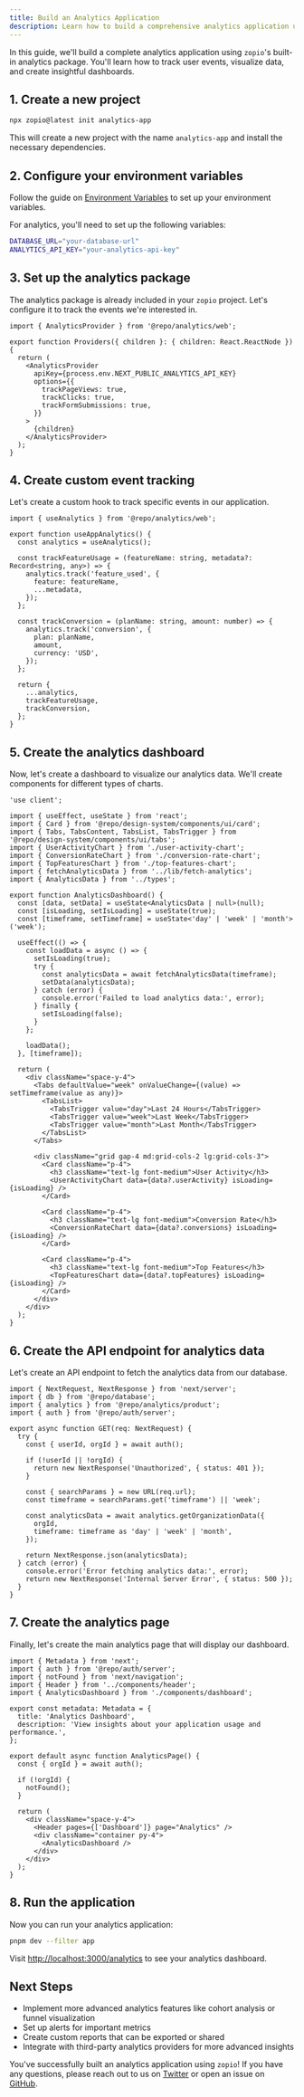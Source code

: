 ```yaml
---
title: Build an Analytics Application
description: Learn how to build a comprehensive analytics application using `zopio` and the analytics package.
---
```


In this guide, we'll build a complete analytics application using `zopio`'s built-in analytics package. You'll learn how to track user events, visualize data, and create insightful dashboards.

## 1. Create a new project

```bash Terminal
npx zopio@latest init analytics-app
```

This will create a new project with the name `analytics-app` and install the necessary dependencies.

## 2. Configure your environment variables

Follow the guide on [Environment Variables](/setup/env) to set up your environment variables.

For analytics, you'll need to set up the following variables:

```bash .env
DATABASE_URL="your-database-url"
ANALYTICS_API_KEY="your-analytics-api-key"
```

## 3. Set up the analytics package

The analytics package is already included in your `zopio` project. Let's configure it to track the events we're interested in.

```tsx apps/app/app/providers.tsx
import { AnalyticsProvider } from '@repo/analytics/web';

export function Providers({ children }: { children: React.ReactNode }) {
  return (
    <AnalyticsProvider 
      apiKey={process.env.NEXT_PUBLIC_ANALYTICS_API_KEY}
      options={{
        trackPageViews: true,
        trackClicks: true,
        trackFormSubmissions: true,
      }}
    >
      {children}
    </AnalyticsProvider>
  );
}
```

## 4. Create custom event tracking

Let's create a custom hook to track specific events in our application.

```tsx apps/app/lib/use-analytics.ts
import { useAnalytics } from '@repo/analytics/web';

export function useAppAnalytics() {
  const analytics = useAnalytics();

  const trackFeatureUsage = (featureName: string, metadata?: Record<string, any>) => {
    analytics.track('feature_used', {
      feature: featureName,
      ...metadata,
    });
  };

  const trackConversion = (planName: string, amount: number) => {
    analytics.track('conversion', {
      plan: planName,
      amount,
      currency: 'USD',
    });
  };

  return {
    ...analytics,
    trackFeatureUsage,
    trackConversion,
  };
}
```

## 5. Create the analytics dashboard

Now, let's create a dashboard to visualize our analytics data. We'll create components for different types of charts.

```tsx apps/app/app/(authenticated)/analytics/components/dashboard.tsx
'use client';

import { useEffect, useState } from 'react';
import { Card } from '@repo/design-system/components/ui/card';
import { Tabs, TabsContent, TabsList, TabsTrigger } from '@repo/design-system/components/ui/tabs';
import { UserActivityChart } from './user-activity-chart';
import { ConversionRateChart } from './conversion-rate-chart';
import { TopFeaturesChart } from './top-features-chart';
import { fetchAnalyticsData } from '../lib/fetch-analytics';
import { AnalyticsData } from '../types';

export function AnalyticsDashboard() {
  const [data, setData] = useState<AnalyticsData | null>(null);
  const [isLoading, setIsLoading] = useState(true);
  const [timeframe, setTimeframe] = useState<'day' | 'week' | 'month'>('week');

  useEffect(() => {
    const loadData = async () => {
      setIsLoading(true);
      try {
        const analyticsData = await fetchAnalyticsData(timeframe);
        setData(analyticsData);
      } catch (error) {
        console.error('Failed to load analytics data:', error);
      } finally {
        setIsLoading(false);
      }
    };

    loadData();
  }, [timeframe]);

  return (
    <div className="space-y-4">
      <Tabs defaultValue="week" onValueChange={(value) => setTimeframe(value as any)}>
        <TabsList>
          <TabsTrigger value="day">Last 24 Hours</TabsTrigger>
          <TabsTrigger value="week">Last Week</TabsTrigger>
          <TabsTrigger value="month">Last Month</TabsTrigger>
        </TabsList>
      </Tabs>

      <div className="grid gap-4 md:grid-cols-2 lg:grid-cols-3">
        <Card className="p-4">
          <h3 className="text-lg font-medium">User Activity</h3>
          <UserActivityChart data={data?.userActivity} isLoading={isLoading} />
        </Card>

        <Card className="p-4">
          <h3 className="text-lg font-medium">Conversion Rate</h3>
          <ConversionRateChart data={data?.conversions} isLoading={isLoading} />
        </Card>

        <Card className="p-4">
          <h3 className="text-lg font-medium">Top Features</h3>
          <TopFeaturesChart data={data?.topFeatures} isLoading={isLoading} />
        </Card>
      </div>
    </div>
  );
}
```

## 6. Create the API endpoint for analytics data

Let's create an API endpoint to fetch the analytics data from our database.

```tsx apps/app/app/api/analytics/route.ts
import { NextRequest, NextResponse } from 'next/server';
import { db } from '@repo/database';
import { analytics } from '@repo/analytics/product';
import { auth } from '@repo/auth/server';

export async function GET(req: NextRequest) {
  try {
    const { userId, orgId } = await auth();
    
    if (!userId || !orgId) {
      return new NextResponse('Unauthorized', { status: 401 });
    }

    const { searchParams } = new URL(req.url);
    const timeframe = searchParams.get('timeframe') || 'week';
    
    const analyticsData = await analytics.getOrganizationData({
      orgId,
      timeframe: timeframe as 'day' | 'week' | 'month',
    });

    return NextResponse.json(analyticsData);
  } catch (error) {
    console.error('Error fetching analytics data:', error);
    return new NextResponse('Internal Server Error', { status: 500 });
  }
}
```

## 7. Create the analytics page

Finally, let's create the main analytics page that will display our dashboard.

```tsx apps/app/app/(authenticated)/analytics/page.tsx
import { Metadata } from 'next';
import { auth } from '@repo/auth/server';
import { notFound } from 'next/navigation';
import { Header } from '../components/header';
import { AnalyticsDashboard } from './components/dashboard';

export const metadata: Metadata = {
  title: 'Analytics Dashboard',
  description: 'View insights about your application usage and performance.',
};

export default async function AnalyticsPage() {
  const { orgId } = await auth();

  if (!orgId) {
    notFound();
  }

  return (
    <div className="space-y-4">
      <Header pages={['Dashboard']} page="Analytics" />
      <div className="container py-4">
        <AnalyticsDashboard />
      </div>
    </div>
  );
}
```

## 8. Run the application

Now you can run your analytics application:

```bash Terminal
pnpm dev --filter app
```

Visit [http://localhost:3000/analytics](http://localhost:3000/analytics) to see your analytics dashboard.

## Next Steps

- Implement more advanced analytics features like cohort analysis or funnel visualization
- Set up alerts for important metrics
- Create custom reports that can be exported or shared
- Integrate with third-party analytics providers for more advanced insights

You've successfully built an analytics application using `zopio`! If you have any questions, please reach out to us on [Twitter](https://x.com/zopiolabs) or open an issue on [GitHub](https://github.com/zopiolabs/zopio).
